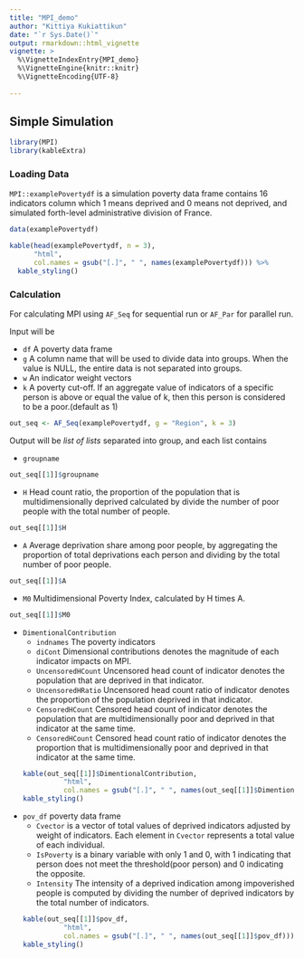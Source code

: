 ```yaml
---
title: "MPI_demo"
author: "Kittiya Kukiattikun"
date: "`r Sys.Date()`"
output: rmarkdown::html_vignette
vignette: >
  %\VignetteIndexEntry{MPI_demo}
  %\VignetteEngine{knitr::knitr}
  %\VignetteEncoding{UTF-8}
  
---
```


## Simple Simulation

```r
library(MPI)
library(kableExtra) 
```

### Loading Data

`MPI::examplePovertydf` is a simulation poverty data frame contains 16 indicators column which 1 means deprived and 0 means not deprived, and simulated forth-level administrative division of France. 

```r
data(examplePovertydf)
```
```r
kable(head(examplePovertydf, n = 3), 
      "html", 
      col.names = gsub("[.]", " ", names(examplePovertydf))) %>% 
  kable_styling()
```

### Calculation

For calculating MPI using `AF_Seq` for sequential run or `AF_Par` for parallel run.

Input will be 

* `df` A poverty data frame
* `g` A column name that will be used to divide data into groups. When the value is NULL, the entire data is not separated into groups.
* `w` An indicator weight vectors
* `k` A poverty cut-off. If an aggregate value of indicators of a specific person is above or equal the value of k, then this person is considered to be a poor.(default as 1)
```r
out_seq <- AF_Seq(examplePovertydf, g = "Region", k = 3)
```

Output will be *list of lists* separated into group, and each list contains

* `groupname` 
```r
out_seq[[1]]$groupname
```

* `H` Head count ratio, the proportion of the population that is multidimensionally deprived calculated by divide the number of poor people with the total number of people. 
```r
out_seq[[1]]$H
```
* `A` Average deprivation share among poor people, by aggregating the proportion of total deprivations each person and dividing by the total number of poor people.
```r
out_seq[[1]]$A
```
* `M0` Multidimensional Poverty Index, calculated by H times A. 
```r
out_seq[[1]]$M0
```
* `DimentionalContribution`
  + `indnames` The poverty indicators
  + `diCont` Dimensional contributions denotes the magnitude of each indicator impacts on MPI.
  + `UncensoredHCount` Uncensored head count of indicator denotes the population that are deprived in that indicator.
  + `UncensoredHRatio` Uncensored head count ratio of indicator denotes the proportion of the population deprived in that indicator.
  + `CensoredHCount` Censored head count of indicator denotes the population that are multidimensionally poor and deprived in that indicator at the same time.
  + `CensoredHCount` Censored head count ratio of indicator denotes the proportion that is multidimensionally poor and deprived in that indicator at the same time.
```r
kable(out_seq[[1]]$DimentionalContribution, 
            "html",
            col.names = gsub("[.]", " ", names(out_seq[[1]]$DimentionalContribution))) %>%
  kable_styling()
```
* `pov_df` poverty data frame 
  + `Cvector` is a vector of total values of deprived indicators adjusted by weight of indicators. Each element in `Cvector` represents a total value of each individual.
  + `IsPoverty` is a binary variable with only 1 and 0, with 1 indicating that person does not meet the threshold(poor person) and 0 indicating the opposite.
  + `Intensity` The intensity of a deprived indication among impoverished people is computed by dividing the number of deprived indicators by the total number of indicators.
```r
kable(out_seq[[1]]$pov_df, 
            "html",
            col.names = gsub("[.]", " ", names(out_seq[[1]]$pov_df))) %>%
  kable_styling()
```
